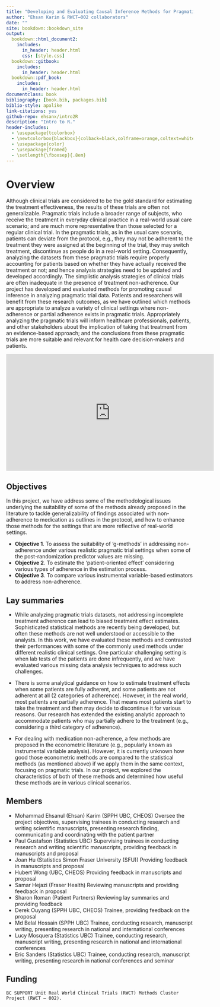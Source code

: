 ```yaml
--- 
title: "Developing and Evaluating Causal Inference Methods for Pragmatic Trials"
author: "Ehsan Karim & RWCT–002 collaborators"
date: ""
site: bookdown::bookdown_site
output:
  bookdown::html_document2:
    includes:
      in_header: header.html
      css: [style.css]
  bookdown::gitbook:
    includes:
      in_header: header.html
  bookdown::pdf_book:
    includes:
      in_header: header.html
documentclass: book
bibliography: [book.bib, packages.bib]
biblio-style: apalike
link-citations: yes
github-repo: ehsanx/intro2R
description: "Intro to R."
header-includes: 
  - \usepackage{tcolorbox}
  - \newtcolorbox{blackbox}{colback=black,colframe=orange,coltext=white,boxsep=5pt,arc=4pt}
  - \usepackage{color}
  - \usepackage{framed}
  - \setlength{\fboxsep}{.8em}
---
```


\newenvironment{blackbox}{
  \definecolor{shadecolor}{rgb}{0, 0, 0}  % black
  \color{white}
  \begin{shaded}}
 {\end{shaded}}

# Overview

Although clinical trials are considered to be the gold standard for estimating the treatment effectiveness, the results of these trials are often not generalizable. Pragmatic trials include a broader range of subjects, who receive the treatment in everyday clinical practice in a real-world usual care scenario; and are much more representative than those selected for a regular clinical trial. In the pragmatic trials, as in the usual care scenario, patients can deviate from the protocol, e.g., they may not be adherent to the treatment they were assigned at the beginning of the trial, they may switch treatment, discontinue as people do in a real-world setting. Consequently, analyzing the datasets from these pragmatic trials require properly accounting for patients based on whether they have actually received the treatment or not; and hence analysis strategies need to be updated and developed accordingly. The simplistic analysis strategies of clinical trials are often inadequate in the presence of treatment non-adherence. Our project has developed and evaluated methods for promoting causal inference in analyzing pragmatic trial data. Patients and researchers will benefit from these research outcomes, as we have outlined which methods are appropriate to analyze a variety of clinical settings where non-adherence or partial adherence exists in pragmatic trials. Appropriately analyzing the pragmatic trials will inform healthcare professionals, patients, and other stakeholders about the implication of taking that treatment from an evidence-based approach; and the conclusions from these pragmatic trials are more suitable and relevant for health care decision-makers and patients.

<iframe width="560" height="315" src="https://www.youtube.com/embed/ur1etAewqHA" title="YouTube video player" frameborder="0" allow="accelerometer; autoplay; clipboard-write; encrypted-media; gyroscope; picture-in-picture" allowfullscreen></iframe>

## Objectives {-}

In this project, we have address some of the methodological issues underlying the suitability of some of the methods already proposed in the literature to tackle generalizability of findings associated with non-adherence to medication as outlines in the protocol, and how to enhance those methods for the settings that are more reflective of real-world settings. 

- **Objective 1**. To assess the suitability of ‘g-methods’ in addressing non-adherence under various realistic pragmatic trial settings when some of the post-randomization predictor values are missing. 
- **Objective 2**. To estimate the ‘patient-oriented effect’ considering various types of adherence in the estimation process. 
- **Objective 3**. To compare various instrumental variable-based estimators to address non-adherence.


## Lay summaries {-}

-	While analyzing pragmatic trials datasets, not addressing incomplete treatment adherence can lead to biased treatment effect estimates. Sophisticated statistical methods are recently being developed, but often these methods are not well understood or accessible to the analysts. In this work, we have evaluated these methods and contrasted their performances with some of the commonly used methods under different realistic clinical settings. One particular challenging setting is when lab tests of the patients are done infrequently, and we have evaluated various missing data analysis techniques to address such challenges.

-	There is some analytical guidance on how to estimate treatment effects when some patients are fully adherent, and some patients are not adherent at all (2 categories of adherence). However, in the real world, most patients are partially adherence. That means most patients start to take the treatment and then may decide to discontinue it for various reasons. Our research has extended the existing analytic approach to accommodate patients who may partially adhere to the treatment  (e.g., considering a third category of adherence).

-	For dealing with medication non-adherence, a few methods are proposed in the econometric literature (e.g., popularly known as instrumental variable analysis). However, it is currently unknown how good those econometric methods are compared to the statistical methods (as mentioned above) if we apply them in the same context, focusing on pragmatic trials. In our project, we explored the characteristics of both of these methods and determined how useful these methods are in various clinical scenarios.

## Members {-}

-	Mohammad Ehsanul (Ehsan) Karim (SPPH UBC, CHEOS) Oversee the project objectives, supervising trainees in conducting research and writing scientific manuscripts, presenting research finding, communicating and coordinating with the patient partner
-	Paul Gustafson (Statistics UBC) Supervising trainees in conducting research and writing scientific manuscripts, providing feedback in manuscripts and proposal
-	Joan Hu (Statistics Simon Fraser University (SFU)) Providing feedback in manuscripts and proposal
-	Hubert Wong (UBC, CHEOS) Providing feedback in manuscripts and proposal
-	Samar Hejazi (Fraser Health) Reviewing manuscripts and providing feedback in proposal
-	Sharon Roman (Patient Partners) Reviewing lay summaries and providing feedback 
-	Derek Ouyang (SPPH UBC, CHEOS) Trainee, providing feedback on the proposal
-	Md Belal Hossain (SPPH UBC) Trainee, conducting research, manuscript writing, presenting research in national and international conferences 
-	Lucy Mosquera (Statistics UBC) Trainee, conducting research, manuscript writing, presenting research in national and international conferences
-	Eric Sanders (Statistics UBC) Trainee, conducting research, manuscript writing, presenting research in national conferences and seminar


## Funding {-}

```block
BC SUPPORT Unit Real World Clinical Trials (RWCT) Methods Cluster Project (RWCT – 002).
```
